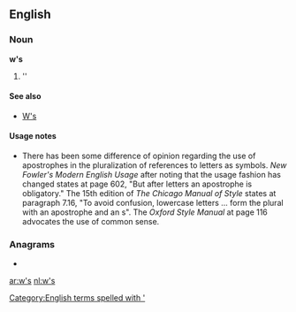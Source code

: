 {{also|WS|ws.|.ws|W's}}
==English==

===Noun===
'''w's'''

# ''{{plural of|[[w]]}}

====See also====
*[[W's]]

====Usage notes====
*There has been some difference of opinion regarding the use of apostrophes in the pluralization of references to letters as symbols.  ''New Fowler's Modern English Usage'' after noting that the usage fashion has changed states at page 602, "But after letters an apostrophe is obligatory."    The 15th edition of ''The Chicago Manual of Style'' states at paragraph 7.16, "To avoid confusion, lowercase letters ... form the plural with an apostrophe and an s".  The ''Oxford Style Manual'' at page 116 advocates the use of common sense.

===Anagrams===
* {{alphagram|[[SW#English|SW]]}}

[[Category:English terms spelled with ']]

[[ar:w's]]
[[nl:w's]]